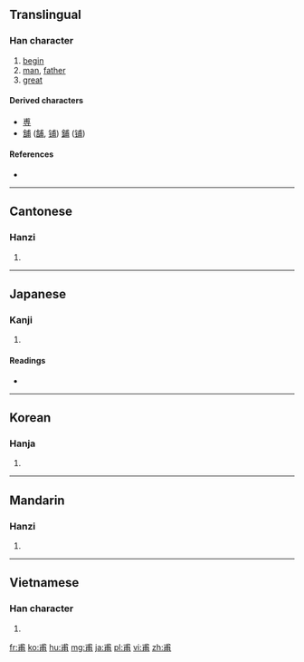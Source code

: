 {{also|叀}}
==Translingual==

===Han character===
{{Han char|rn=101|rad=用|as=02|sn=7|four=5322<sub>7</sub>|canj=戈十月 (IJB)}}

# [[begin]]
# [[man]], [[father]]
# [[great]]

====Derived characters====
* [[尃]]
* [[舖]] ([[舗]], [[铺]]) [[鋪]] ([[铺]])

====References====
* {{Han ref|kx=0756.020|dkj=21706|dj=1166.040|hdz=10020.010|uh=752B|ud=29995|bh=A86A|bd=43114}}

----

==Cantonese==

===Hanzi===
{{yue-hanzi|jyut=|y=fu2}}

# {{defn|lang=yue|sort=用02}}

----

==Japanese==

===Kanji===
{{ja-kanji|grade=|rs=用02}}

# {{defn|lang=ja|sort=用02}}

====Readings====
* {{ja-readings|on=[[ほ]] (ho), [[ふ]] (fu)|kun=[[はじめ]] (hajime), [[すけ]] (suke)|nanori=}}

----

==Korean==

===Hanja===
{{ko-hanja|hangeul=보|eumhun=|rv=bo|mr=po|y=po}}

# {{defn|lang=ko|sort=用02}}

----

==Mandarin==

===Hanzi===
{{cmn-hanzi|pin=[[fǔ]] ([[fu3]])|wg=fu<sup>3</sup>}}

# {{defn|lang=cmn|sort=用02}}

----

==Vietnamese==

===Han character===
{{vi-hantu|[[phủ]], [[bo]], [[bô]], [[bố]]|rs=用02}}

# {{defn|lang=vi|sort=用02}}

[[fr:甫]]
[[ko:甫]]
[[hu:甫]]
[[mg:甫]]
[[ja:甫]]
[[pl:甫]]
[[vi:甫]]
[[zh:甫]]